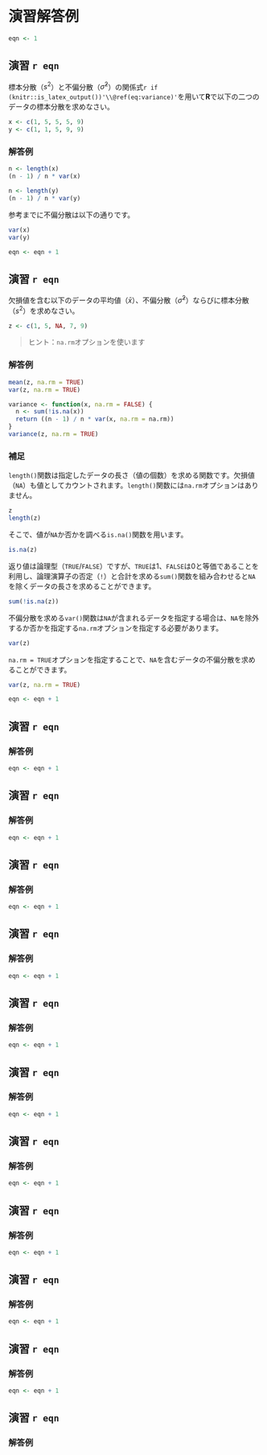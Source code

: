 # 演習解答例

```r
eqn <- 1
```

## 演習 `r eqn` {.unnumbered}
標本分散（$s^2$）と不偏分散（$\hat{\sigma}^2$）の関係式`r if (knitr::is_latex_output())'\\@ref(eq:variance)'`を用いて**R**で以下の二つのデータの標本分散を求めなさい。

```r
x <- c(1, 5, 5, 5, 9)
y <- c(1, 1, 5, 9, 9)
```


### 解答例 {.unnumbered}
```r
n <- length(x)
(n - 1) / n * var(x)
```

```r
n <- length(y)
(n - 1) / n * var(y)
```

参考までに不偏分散は以下の通りです。
```r
var(x)
var(y)
```



```r
eqn <- eqn + 1
```

## 演習 `r eqn` {.unnumbered}
欠損値を含む以下のデータの平均値（$\bar{x}$）、不偏分散（$\hat{\sigma}^2$）ならびに標本分散（$s^2$）を求めなさい。

```r
z <- c(1, 5, NA, 7, 9)
```

> ヒント：`na.rm`オプションを使います


### 解答例 {.unnumbered}
```r
mean(z, na.rm = TRUE)
var(z, na.rm = TRUE)

variance <- function(x, na.rm = FALSE) {
  n <- sum(!is.na(x))
  return ((n - 1) / n * var(x, na.rm = na.rm))
}
variance(z, na.rm = TRUE)
```


### 補足 {.unnumbered}
`length()`関数は指定したデータの長さ（値の個数）を求める関数です。欠損値（`NA`）も値としてカウントされます。`length()`関数には`na.rm`オプションはありません。
```r
z
length(z)
```

そこで、値が`NA`か否かを調べる`is.na()`関数を用います。

```r
is.na(z)
```

返り値は論理型（`TRUE`/`FALSE`）ですが、`TRUE`は$1$、`FALSE`は$0$と等価であることを利用し、論理演算子の否定（`!`）と合計を求める`sum()`関数を組み合わせると`NA`を除くデータの長さを求めることができます。

```r
sum(!is.na(z))
```

不偏分散を求める`var()`関数は`NA`が含まれるデータを指定する場合は、`NA`を除外するか否かを指定する`na.rm`オプションを指定する必要があります。

```r
var(z)
```

`na.rm = TRUE`オプションを指定することで、`NA`を含むデータの不偏分散を求めることができます。

```r
var(z, na.rm = TRUE)
```



```r
eqn <- eqn + 1
```

## 演習 `r eqn` {.unnumbered}

### 解答例 {.unnumbered}


```r
eqn <- eqn + 1
```

## 演習 `r eqn` {.unnumbered}

### 解答例 {.unnumbered}


```r
eqn <- eqn + 1
```

## 演習 `r eqn` {.unnumbered}

### 解答例 {.unnumbered}


```r
eqn <- eqn + 1
```

## 演習 `r eqn` {.unnumbered}

### 解答例 {.unnumbered}


```r
eqn <- eqn + 1
```

## 演習 `r eqn` {.unnumbered}

### 解答例 {.unnumbered}


```r
eqn <- eqn + 1
```

## 演習 `r eqn` {.unnumbered}

### 解答例 {.unnumbered}


```r
eqn <- eqn + 1
```

## 演習 `r eqn` {.unnumbered}

### 解答例 {.unnumbered}


```r
eqn <- eqn + 1
```

## 演習 `r eqn` {.unnumbered}

### 解答例 {.unnumbered}


```r
eqn <- eqn + 1
```

## 演習 `r eqn` {.unnumbered}

### 解答例 {.unnumbered}


```r
eqn <- eqn + 1
```

## 演習 `r eqn` {.unnumbered}

### 解答例 {.unnumbered}


```r
eqn <- eqn + 1
```

## 演習 `r eqn` {.unnumbered}

### 解答例 {.unnumbered}


